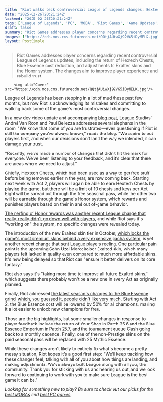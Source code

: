 ```yaml
---
title: "Riot walks back controversial League of Legends changes: Hextech Chests, Exalted skins, and Blue Essence costs are all being reworked"
date: "2025-02-26T20:21:24Z"
lastmod: "2025-02-26T20:21:24Z"
tags: ['League of Legends', 'PC', 'MOBA', 'Riot Games', 'Game Updates', 'Hextech Chests', 'Blue Essence', 'Skins', 'Exalted Skins', 'Gacha']
draft: false
summary: "Riot Games addresses player concerns regarding recent controversial League of Legends updates, including the return of Hextech Chests,  Blue Essence cost reduction, and adjustments to Exalted skins and the Honor system.  The changes aim to improve player experience and rebuild trust."
images: ["https://cdn.mos.cms.futurecdn.net/QQtjAUiwXj92VG5iDyMELK.jpg"]
layout: PostSimple
---
```

> Riot Games addresses player concerns regarding recent controversial League of Legends updates, including the return of Hextech Chests,  Blue Essence cost reduction, and adjustments to Exalted skins and the Honor system.  The changes aim to improve player experience and rebuild trust.


        <img alt="Cover" src="https://cdn.mos.cms.futurecdn.net/QQtjAUiwXj92VG5iDyMELK.jpg"/>
        
League of Legends has been stepping in a lot of mud these past few months, but now Riot is acknowledging its mistakes and committing to walking back some of the game's most controversial changes.

In a new dev video update and accompanying [blog post](https://www.leagueoflegends.com/en-us/news/dev/dev-hextech-chests-getting-champs-more/), League Studios' Andrei Van Roon and Paul Bellezza addresses several elephants in the room. "We know that some of you are frustrated—even questioning if Riot is still the company you’ve always known," reads the blog. "We aspire to put players first, and when our decisions don’t land the way we intended, it can damage your trust.

"Recently, we’ve made a number of changes that didn’t hit the mark for everyone. We’ve been listening to your feedback, and it’s clear that there are areas where we need to adjust."

Chiefly, Hextech Chests, which had been used as a way to get free stuff before being removed earlier in the year, are now coming back. Starting next week with Act 2, players will again be able to earn Hextech Chests by playing the game, but there will be a limit of 10 chests and keys per Act. Eight will be spread out through the free seasonal pass, while the other two will be earnable through the game's Honor system, which rewards and punishes players based on their in and out of-game behavior.

[The nerfing of Honor rewards was another recent League change that really, really didn't go down well with players](https://www.gamesradar.com/games/moba/league-of-legends-fans-fury-grows-as-riot-nerfs-another-way-to-get-free-skins-this-time-as-a-reward-for-good-behavior/), and while Riot says it's "working on" the system, no specific changes were revealed today.

The introduction of the new Exalted skin tier in October, [which locks the game's most premium skins behind a very expensive gacha system](https://www.gamesradar.com/games/league-of-legends/league-of-legends-fans-baffled-as-riot-lays-off-more-devs-including-the-usd500-ahri-skin-designer-only-to-unveil-a-gacha-fuelled-usd250-arcane-skin-24-hours-later/), is yet another recent change that sent League players reeling. One particular pain point is the upcoming Sahn Uzal Mordekaiser Exalted skin, which many players felt lacked in quality even compared to much more affordable skins. It's now being delayed so that Riot can "ensure it better delivers on its core fantasy."

Riot also says it's "taking more time to improve all future Exalted skins," which suggests there probably won't be a new one in every Act as originally planned.

Finally, Riot addressed [the latest season's changes to the Blue Essence grind, which, you guessed it, people didn't like very much](https://www.gamesradar.com/games/league-of-legends/as-league-of-legends-players-blast-800-hour-grinds-riot-says-this-wasnt-meant-to-get-harder-and-we-messed-up-on-the-whole-first-blood-thing-too/). Starting with Act 2, the Blue Essence cost will be lowered by 50% for all champions, making it a lot easier to unlock new champions for free.

Those are the big highlights, but some smaller changes in response to player feedback include the return of Your Shop in Patch 25.6 and the Blue Essence Emporium in Patch 25.7, and the tournament queue Clash going back to a monthly cadence. Finally, one of the non-Prestige skins on the paid seasonal pass will be replaced with 25 Mythic Essence.

While these changes aren't likely to entirely fix what's become a pretty messy situation, Riot hopes it's a good first step: "We’ll keep tracking how these changes feel, talking with all of you about how things are landing, and making adjustments. We’ve always built League along with all you, the community. Thank you for sticking with us and hearing us out, and we look forward to continuing to work with you to make sure League is the best game it can be."

*Looking for something new to play? Be sure to check out our picks for the *[<u><em>best MOBAs</em></u>](https://www.gamesradar.com/best-moba-games/)* and *[<u><em>best PC games</em></u>](https://www.gamesradar.com/best-pc-games/)*.*
        